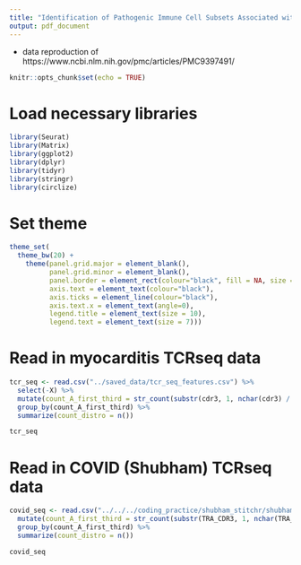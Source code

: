 ```yaml
---
title: "Identification of Pathogenic Immune Cell Subsets Associated with Checkpoint Inhibitor-induced Myocarditis"
output: pdf_document
---
```


 - data reproduction of https://www.ncbi.nlm.nih.gov/pmc/articles/PMC9397491/
 
```r
knitr::opts_chunk$set(echo = TRUE)
```

# Load necessary libraries

```r

library(Seurat)
library(Matrix)
library(ggplot2)
library(dplyr)
library(tidyr)
library(stringr)
library(circlize)

```

# Set theme

```r

theme_set(
  theme_bw(20) +
    theme(panel.grid.major = element_blank(),
          panel.grid.minor = element_blank(),
          panel.border = element_rect(colour="black", fill = NA, size = 1),
          axis.text = element_text(colour="black"),
          axis.ticks = element_line(colour="black"),
          axis.text.x = element_text(angle=0),
          legend.title = element_text(size = 10),
          legend.text = element_text(size = 7)))

```

# Read in myocarditis TCRseq data

```r

tcr_seq <- read.csv("../saved_data/tcr_seq_features.csv") %>%
  select(-X) %>%
  mutate(count_A_first_third = str_count(substr(cdr3, 1, nchar(cdr3) / 4), "A")) %>%
  group_by(count_A_first_third) %>%
  summarize(count_distro = n())

tcr_seq

```

# Read in COVID (Shubham) TCRseq data

```r

covid_seq <- read.csv("../../../coding_practice/shubham_stitchr/shubham_stitchinput-steph.tsv", sep = "\t") %>%
  mutate(count_A_first_third = str_count(substr(TRA_CDR3, 1, nchar(TRA_CDR3) / 4), "A")) %>%
  group_by(count_A_first_third) %>%
  summarize(count_distro = n())

covid_seq

```